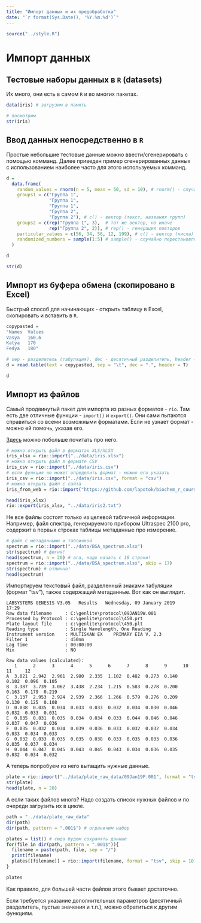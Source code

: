 ```yaml
---
title: "Импорт данных и их предобработка"
date: "`r format(Sys.Date(), '%Y.%m.%d')`"
---
```


```r
source("../style.R")
```

# Импорт данных

## Тестовые наборы данных в `R` (datasets)

Их много, они есть в самом `R` и во многих пакетах.

```r
data(iris) # загрузим в память

# посмотрим
str(iris)
```

## Ввод данных непосредственно в `R`

Простые небольшие тестовые данные можно ввести/сгенерировать с помощью комманд. Далее приведен пример сгенерированных данных с использованием наиболее часто для этого используемых комманд.

```r
d = 
  data.frame(
    random_values = rnorm(n = 5, mean = 50, sd = 10), # rnorm() - случайные числа
    groups1 = c("Группа 1", 
                "Группа 1", 
                "Группа 1", 
                "Группа 2", 
                "Группа 2"), # c() - вектор (текст, названия групп)
    groups2 = c(rep("Группа 1", 3),  # тот же вектор, но иначе
                rep("Группа 2", 2)), # rep() - генерация повторов
    particular_values = c(56, 34, 56, 12, 199), # c() - вектор (числа)
    randomized_numbers = sample(1:5) # sample() - случайно перестановленные числа 1-5
  )

d

str(d)
```

## Импорт из буфера обмена (скопировано в Excel)

Быстрый способ для начинающих - открыть таблицу в Excel, скопировать и вставить в `R`.

```r
copypasted = 
"Names 	Values
Vasya	160.6
Katya	170
Fedya	180"

# sep - разделитель (табуляция), dec - десятичный разделитель, header - присутствуют ли 
d = read.table(text = copypasted, sep = "\t", dec = ".", header = T) 

d
```

## Импорт из файлов

Самый продвинутый пакет для импорта из разных форматов - `rio`. Там есть две отличные функции - `import()` и `export()`. Они сами пытаются справиться со всеми возможными форматами. Если не узнает формат - можно ей помочь, указав его. 

[Здесь](https://cran.r-project.org/web/packages/rio/vignettes/rio.html) можно побольше почитать про него.

```r
# можно открыть файл в форматах XLS/XLSX
iris_xlsx = rio::import("../data/iris.xlsx")
# можно открыть файл в формате CSV
iris_csv = rio::import("../data/iris.csv")
# если функция не может определить формат - можно его указать
iris_csv = rio::import("../data/iris.csv", format = "csv")
# можно открыть файл с сайта
iris_from_web = rio::import("https://github.com/lapotok/biochem_r_course/raw/master/data/iris.xlsx")

head(iris_xlsx)
rio::export(iris_xlsx, "../data/iris2.txt")
```

Не все файлы состоят только из целевой табличной информации. Например, файл спектра, генерируемого прибором Ultraspec 2100 pro, содержит в первых строках таблицы метаданные про измерение.

```r
# файл с метаданными и табличкой
spectrum = rio::import("../data/BSA_spectrum.xlsx")
str(spectrum) # фигня!
head(spectrum, n = 20) # ага, надо начать с 18 строки!
spectrum = rio::import("../data/BSA_spectrum.xlsx", skip = 17)
str(spectrum) # отлично!
head(spectrum)
```

Импортируем текстовый файл, разделенный знаками табуляции (формат "tsv"), также содержащий метаданные. Вот как он выглядит.

```
LABSYSTEMS GENESIS V3.05   Results   Wednesday, 09 January 2019   17:29
Raw data filename     : C:\genlite\protocol\09JAN19W.001
Processed by Protocol : c:\genlite\protocol\450.prt
Plate layout file     : c:\genlite\protocol\450.plt
Reading type          : Single Wavelength, One Reading
Instrument version    : MULTISKAN EX    PRIMARY EIA V. 2.3          
Filter 1              : 450nm
Lag time              : 00:00:00
Mix                   : NO

Raw data values (calculated):
   1      2      3      4      5      6      7      8      9      10     11     12     
A  3.021  2.942  2.961  2.980  2.335  1.102  0.482  0.273  0.140  0.102  0.096  0.105 
B  3.387  3.739  3.062  3.438  2.234  1.215  0.583  0.278  0.200  0.163  0.179  0.219 
C  3.137  2.953  2.924  2.939  2.366  1.266  0.579  0.276  0.209  0.130  0.125  0.108 
D  0.038  0.035  0.034  0.033  0.033  0.032  0.034  0.030  0.046  0.032  0.033  0.031 
E  0.035  0.031  0.035  0.034  0.034  0.033  0.044  0.046  0.046  0.037  0.047  0.036 
F  0.035  0.032  0.034  0.039  0.036  0.033  0.032  0.032  0.034  0.033  0.034  0.033 
G  0.032  0.033  0.035  0.035  0.038  0.033  0.035  0.033  0.036  0.035  0.037  0.034 
H  0.044  0.047  0.045  0.043  0.045  0.043  0.034  0.036  0.035  0.032  0.034  0.032 
```
А теперь попробуем из него вытащить нужные данные.

```r
plate = rio::import("../data/plate_raw_data/09Jan19P.001", format = "tsv", skip = 10)
str(plate)
head(plate, n = 20)
```

А если таких файлов много? Надо создать список нужных файлов и по очереди загрузить их в цикле.

```r
path = "../data/plate_raw_data"
dir(path)
dir(path, pattern = ".001$") # ограничим набор

plates = list() # сюда будем сохранять данные
for(file in dir(path, pattern = ".001$")){
  filename = paste(path, file, sep = "/")
  print(filename)
  plates[[filename]] = rio::import(filename, format = "tsv", skip = 10)
}

plates
```

Как правило, для большей части файлов этого бывает достаточно.

Если требуется указание дополнительных параметров (десятичный разделитель, пустые значения и т.п.), можно обратиться к другим функциям.
